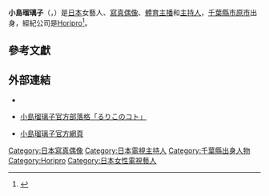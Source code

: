 {{Refimprove|time=2020-03-12T20:28:33+00:00}}
{{藝人
| 姓名 = 小島 瑠璃子
| 類型 = 女藝人
| 圖片 = 
| 圖片尺寸 = 
| 圖片簡介 = 
| 原名 = 
| 外文名 = 小島瑠璃子
| 外文 =  日語
| 羅馬拼音 =Kojima Ruriko
| 英文名 = 
| 暱稱 =  {{lang|ja|こじるり}}
| 其他藝名 = 
| 國籍 = {{JPN}}
| 民族 = 
| 籍貫 = 
| 出生日期 = {{Birth date and age|1993|12|23}}
| 出生地點 = {{JPN}}[[千葉縣|千葉縣]][[市原市|市原市]]
| 逝世日期 = 
| 逝世地點 = 
| 職業 = 
| 語言 = [[日語|日語]]
| 教育程度 = 
| 宗教信仰 =
| 配偶 = 
| 兒女 = 
| 父母 = 
| 音樂類型 = 
| 演奏樂器 = 
| 出身地 = 
| 出道作 = 
| 出道日期 = 2009年
| 代表作 = 
| 活躍年代 =
| 唱片公司 = 
| 經紀公司 = [[Horipro|Horipro]]
| 相關團體 = 
| 獎項 = 
| IMDb = 
| 現任成員 = 
| 過往成員 = 
}}

'''小島瑠璃子'''（{{jpn|j=小島瑠璃子|hg=こじま るりこ|rm=Kojima Ruriko}}，{{bd|1993年|12月23日|catIdx=Kojima Ruriko}}）是[[日本|日本]]女藝人、[[寫真偶像|寫真偶像]]、[[新聞主播|體育主播]]和[[主持人|主持人]]，[[千葉縣|千葉縣]][[市原市|市原市]]出身，經紀公司是[[Horipro|Horipro]]<ref>{{cite web |script-title=ja:小島瑠璃子“板野パイセン”との2ショットに「ホリプロのキレイどころ」の声 |url=https://news.nicovideo.jp/watch/nw4366628 |website=ニコニコニュース |publisher=テックインサイト0 |accessdate=2020-03-12 |date=2018-12-15}}</ref>。

==參考文獻==
{{reflist}}

==外部連結==
* {{Twitter|ruriko_kojima}}
* {{ja icon}} [http://ameblo.jp/kojima-ruriko 小島瑠璃子官方部落格「るりこのコト」] {{Wayback|url=http://ameblo.jp/kojima-ruriko |date=20170724061815 }}
* {{ja icon}} [http://www.horipro.co.jp/kojimaruriko/ 小島瑠璃子官方網頁] {{Wayback|url=http://www.horipro.co.jp/kojimaruriko/ |date=20201107060854 }}

{{DEFAULTSORT:Kojima Ruriko}}
[[Category:日本寫真偶像|Category:日本寫真偶像]]
[[Category:日本電視主持人|Category:日本電視主持人]]
[[Category:千葉縣出身人物|Category:千葉縣出身人物]]
[[Category:Horipro|Category:Horipro]]
[[Category:日本女性電視藝人|Category:日本女性電視藝人]]